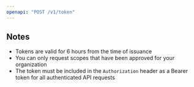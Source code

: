 ```yaml
---
openapi: "POST /v1/token"
---
```


## Notes

- Tokens are valid for 6 hours from the time of issuance
- You can only request scopes that have been approved for your organization
- The token must be included in the `Authorization` header as a Bearer token for all authenticated API requests
